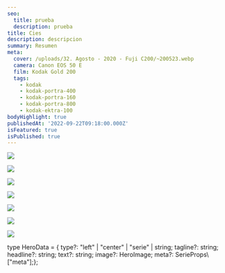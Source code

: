 ```yaml
---
seo:
  title: prueba
  description: prueba
title: Cies
description: descripcion
summary: Resumen
meta:
  cover: /uploads/32. Agosto - 2020 - Fuji C200/~200523.webp
  camera: Canon EOS 50 E
  film: Kodak Gold 200
  tags:
    - kodak
    - kodak-portra-400
    - kodak-portra-160
    - kodak-portra-800
    - kodak-ektra-100
bodyHighlight: true
publishedAt: '2022-09-22T09:18:00.000Z'
isFeatured: true
isPublished: true
---
```




![](</uploads/32. Agosto - 2020 - Fuji C200/~152072.webp> "")

![](</uploads/32. Agosto - 2020 - Fuji C200/~200523.webp> "")

![](</uploads/32. Agosto - 2020 - Fuji C200/~240542.webp> "")

![](</uploads/32. Agosto - 2020 - Fuji C200/~254711.webp> "")

![](</uploads/32. Agosto - 2020 - Fuji C200/~98284.webp> "")

![](</uploads/32. Agosto - 2020 - Fuji C200/~281067.webp> "")

![](</uploads/32. Agosto - 2020 - Fuji C200/~309212.webp> "")

<ContainerText size="2xl">
  type HeroData = {  type?: "left" | "center" | "serie" | string;  tagline?: string;  headline?: string;  text?: string;  image?: HeroImage;  meta?: SerieProps\["meta"];};
</ContainerText>















